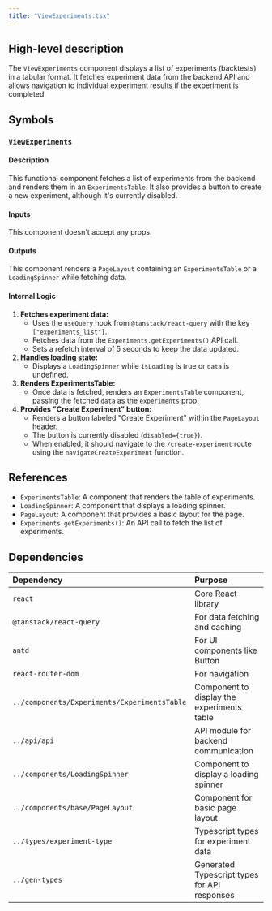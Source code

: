 ```yaml
---
title: "ViewExperiments.tsx"
---
```


## High-level description
The `ViewExperiments` component displays a list of experiments (backtests) in a tabular format. It fetches experiment data from the backend API and allows navigation to individual experiment results if the experiment is completed.

## Symbols
### `ViewExperiments`
#### Description
This functional component fetches a list of experiments from the backend and renders them in an `ExperimentsTable`. It also provides a button to create a new experiment, although it's currently disabled.

#### Inputs
This component doesn't accept any props.

#### Outputs
This component renders a `PageLayout` containing an `ExperimentsTable` or a `LoadingSpinner` while fetching data.

#### Internal Logic
1. **Fetches experiment data:**
   - Uses the `useQuery` hook from `@tanstack/react-query` with the key `["experiments_list"]`.
   - Fetches data from the `Experiments.getExperiments()` API call.
   - Sets a refetch interval of 5 seconds to keep the data updated.
2. **Handles loading state:**
   - Displays a `LoadingSpinner` while `isLoading` is true or `data` is undefined.
3. **Renders ExperimentsTable:**
   - Once data is fetched, renders an `ExperimentsTable` component, passing the fetched `data` as the `experiments` prop.
4. **Provides "Create Experiment" button:**
   - Renders a button labeled "Create Experiment" within the `PageLayout` header.
   - The button is currently disabled (`disabled={true}`).
   - When enabled, it should navigate to the `/create-experiment` route using the `navigateCreateExperiment` function.

## References
- `ExperimentsTable`: A component that renders the table of experiments.
- `LoadingSpinner`: A component that displays a loading spinner.
- `PageLayout`: A component that provides a basic layout for the page.
- `Experiments.getExperiments()`: An API call to fetch the list of experiments.

## Dependencies
| Dependency | Purpose |
|:-----------|:--------|
| `react` | Core React library |
| `@tanstack/react-query` | For data fetching and caching |
| `antd` | For UI components like Button |
| `react-router-dom` | For navigation |
| `../components/Experiments/ExperimentsTable` | Component to display the experiments table |
| `../api/api` | API module for backend communication |
| `../components/LoadingSpinner` | Component to display a loading spinner |
| `../components/base/PageLayout` | Component for basic page layout |
| `../types/experiment-type` | Typescript types for experiment data |
| `../gen-types` | Generated Typescript types for API responses | 
